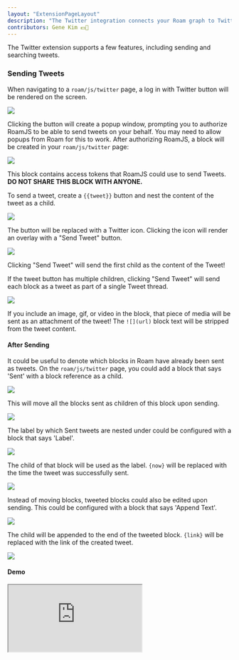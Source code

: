 ```yaml
---
layout: "ExtensionPageLayout"
description: "The Twitter integration connects your Roam graph to Twitter!"
contributors: Gene Kim 💵📓
---
```



<TwitterAuth />

The Twitter extension supports a few features, including sending and searching tweets.

### Sending Tweets

When navigating to a `roam/js/twitter` page, a log in with Twitter button will be rendered on the screen.

![](/images/twitter-login.png)

Clicking the button will create a popup window, prompting you to authorize RoamJS to be able to send tweets on your behalf. You may need to allow popups from Roam for this to work. After authorizing RoamJS, a block will be created in your `roam/js/twitter` page:

![](/images/twitter-oauth.png)

This block contains access tokens that RoamJS could use to send Tweets. **DO NOT SHARE THIS BLOCK WITH ANYONE.**

To send a tweet, create a `{{tweet}}` button and nest the content of the tweet as a child.

![](/images/twitter-block.png)

The button will be replaced with a Twitter icon. Clicking the icon will render an overlay with a "Send Tweet" button.

![](/images/tweet-overlay.png)

Clicking "Send Tweet" will send the first child as the content of the Tweet!

If the tweet button has multiple children, clicking "Send Tweet" will send each block as a tweet as part of a single Tweet thread.

![](/images/tweet-thread.png)

If you include an image, gif, or video in the block, that piece of media will be sent as an attachment of the tweet! The `![](url)` block text will be stripped from the tweet content.

#### After Sending

It could be useful to denote which blocks in Roam have already been sent as tweets. On the `roam/js/twitter` page, you could add a block that says 'Sent' with a block reference as a child.

![](/images/tweet-sent.png)

This will move all the blocks sent as children of this block upon sending.

![](/images/tweet-nest.png)

The label by which Sent tweets are nested under could be configured with a block that says 'Label'.

![](/images/tweet-label-config.png)

The child of that block will be used as the label. `{now}` will be replaced with the time the tweet was successfully sent.

![](/images/tweet-label.png)

Instead of moving blocks, tweeted blocks could also be edited upon sending. This could be configured with a block that says 'Append Text'.

![](/images/tweet-append-config.png)

The child will be appended to the end of the tweeted block. `{link}` will be replaced with the link of the created tweet.

![](/images/tweet-append.png)

#### Demo

<div
  style={{
    position: "relative",
    paddingBottom: "66.66666666666666%",
    height: 0,
  }}
>
  <iframe
    src="https://www.loom.com/embed/59efa05227f042258dee87bc0d7387e2"
    allowFullScreen
    style={{
      position: "absolute",
      top: 0,
      left: 0,
      width: "100%",
      height: "100%",
    }}
  />
</div>

### Twitter Feed

You could configure the extension to show a feed of all tweets you liked the previous day upon opening your daily notes page.

On the `[[roam/js/twitter]]` page, add a block that says `feed` and then reload Roam. Now navigate to the daily notes page or to today's page. A dialog will appear and show you a feed of all the tweets that were published yesterday and that you liked.

![](/images/twitter-feed.png)

Clicking "Import" will add a `#[[Twitter Feed]]` tag to your Daily Notes page with links to all the tweets nested below it.

### Searching Tweets

The script supports the following configuration attributes, to be added in the `[[roam/js/twitter]]` page:

- `Username` - (Required) This is your twitter handle.

Here's an example configuration page:

![](/images/twitter-config.png)

In any page, create a `Twitter References` button by typing in `{{twitter references}}` (case-insensitive) in a block. Upon clicking the button, the extension will clear the button and fill the page in with the tweets where you've mentioned that page title. So, if you've tweeted about `books` a lot on twitter, you can head over to the `books` page on roam, and then pull all your tweets about `books`!

One caveat is that this can only pull tweets made in the last 7 days.
